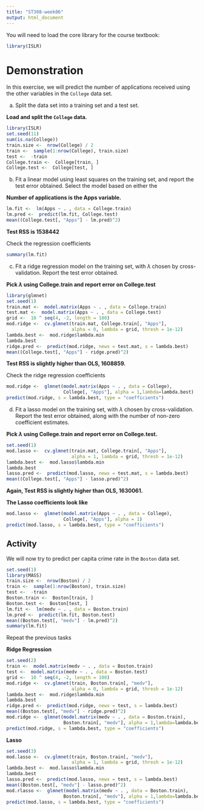 ```yaml
---
title: "ST308-week06"
output: html_document
---
```



You will need to load the core library for the course textbook:
```r
library(ISLR)
```


# Demonstration 

In this exercise, we will predict the number of applications received using the other variables in the `College` data set.

(a) Split the data set into a training set and a test set.

**Load and split the `College` data.**

```r
library(ISLR)
set.seed(11)
sum(is.na(College))
train.size <-  nrow(College) / 2
train <-  sample(1:nrow(College), train.size)
test <-  -train
College.train <-  College[train, ]
College.test <-  College[test, ]
```

(b) Fit a linear model using least squares on the training set, and
report the test error obtained. Select the model based on either the 

**Number of applications is the Apps variable.**
```r
lm.fit <-  lm(Apps ~ . , data = College.train)
lm.pred <-  predict(lm.fit, College.test)
mean((College.test[, "Apps"] - lm.pred)^2)
```

**Test RSS is 1538442**

Check the regression coefficients

```r
summary(lm.fit)
```
(c) Fit a ridge regression model on the training set, with $\lambda$ chosen by cross-validation. Report the test error obtained.

**Pick $\lambda$ using College.train and report error on College.test**

```r
library(glmnet)
set.seed(1)
train.mat <-  model.matrix(Apps ~ . , data = College.train)
test.mat <-  model.matrix(Apps ~ . , data = College.test)
grid <-  10 ^ seq(4, -2, length = 100)
mod.ridge <-  cv.glmnet(train.mat, College.train[, "Apps"], 
                        alpha = 0, lambda = grid, thresh = 1e-12)
lambda.best <-  mod.ridge$lambda.min
lambda.best
ridge.pred <-  predict(mod.ridge, newx = test.mat, s = lambda.best)
mean((College.test[, "Apps"] - ridge.pred)^2)
```
**Test RSS is slightly higher than OLS, 1608859.**

Check the ridge regression coefficients

```r
mod.ridge <-  glmnet(model.matrix(Apps ~ . , data = College), 
                     College[, "Apps"], alpha = 1,lambda=lambda.best)
predict(mod.ridge, s = lambda.best, type = "coefficients")
```

(d) Fit a lasso model on the training set, with $\lambda$ chosen by cross-validation. Report the test error obtained, along with the number of non-zero coefficient estimates.

**Pick $\lambda$ using College.train and report error on College.test.**
```r
set.seed(1)
mod.lasso <-  cv.glmnet(train.mat, College.train[, "Apps"], 
                        alpha = 1, lambda = grid, thresh = 1e-12)
lambda.best <-  mod.lasso$lambda.min
lambda.best
lasso.pred <-  predict(mod.lasso, newx = test.mat, s = lambda.best)
mean((College.test[, "Apps"] - lasso.pred)^2)
```
**Again, Test RSS is slightly higher than OLS, 1630061.**

**The Lasso coefficients look like**
```r
mod.lasso <-  glmnet(model.matrix(Apps ~ . , data = College), 
                     College[, "Apps"], alpha = 1)
predict(mod.lasso, s = lambda.best, type = "coefficients")
```


## Activity

We will now try to predict per capita crime rate in the `Boston` data set.


```r
set.seed(1)
library(MASS)
train.size <-  nrow(Boston) / 2
train <-  sample(1:nrow(Boston), train.size)
test <-  -train
Boston.train <-  Boston[train, ]
Boston.test <-  Boston[test, ]
lm.fit <-  lm(medv ~ . , data = Boston.train)
lm.pred <-  predict(lm.fit, Boston.test)
mean((Boston.test[, "medv"] - lm.pred)^2)
summary(lm.fit)
```

Repeat the previous tasks

**Ridge Regression**

```r
set.seed(2)
train <-  model.matrix(medv ~ . , data = Boston.train)
test <-  model.matrix(medv ~ . , data = Boston.test)
grid <-  10 ^ seq(4, -2, length = 100)
mod.ridge <-  cv.glmnet(train, Boston.train[, "medv"], 
                        alpha = 0, lambda = grid, thresh = 1e-12)
lambda.best <-  mod.ridge$lambda.min
lambda.best
ridge.pred <-  predict(mod.ridge, newx = test, s = lambda.best)
mean((Boston.test[, "medv"] - ridge.pred)^2)
mod.ridge <-  glmnet(model.matrix(medv ~ . , data = Boston.train), 
                     Boston.train[, "medv"], alpha = 1,lambda=lambda.best)
predict(mod.ridge, s = lambda.best, type = "coefficients")
```

**Lasso**
```r
set.seed(3)
mod.lasso <-  cv.glmnet(train, Boston.train[, "medv"], 
                        alpha = 1, lambda = grid, thresh = 1e-12)
lambda.best <-  mod.lasso$lambda.min
lambda.best
lasso.pred <-  predict(mod.lasso, newx = test, s = lambda.best)
mean((Boston.test[, "medv"] - lasso.pred)^2)
mod.rlasso <-  glmnet(model.matrix(medv ~ . , data = Boston.train), 
                     Boston.train[, "medv"], alpha = 1,lambda=lambda.best)
predict(mod.lasso, s = lambda.best, type = "coefficients")
```
